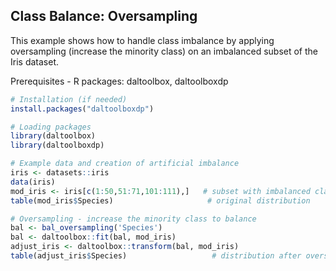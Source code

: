 ## Class Balance: Oversampling

This example shows how to handle class imbalance by applying oversampling (increase the minority class) on an imbalanced subset of the Iris dataset.

Prerequisites
- R packages: daltoolbox, daltoolboxdp

```r
# Installation (if needed)
install.packages("daltoolboxdp")
```

```r
# Loading packages
library(daltoolbox)
library(daltoolboxdp)
```


```r
# Example data and creation of artificial imbalance
iris <- datasets::iris
data(iris)
mod_iris <- iris[c(1:50,51:71,101:111),]   # subset with imbalanced classes
table(mod_iris$Species)                     # original distribution
```

```r
# Oversampling - increase the minority class to balance
bal <- bal_oversampling('Species')
bal <- daltoolbox::fit(bal, mod_iris)
adjust_iris <- daltoolbox::transform(bal, mod_iris)
table(adjust_iris$Species)                   # distribution after oversampling
```

